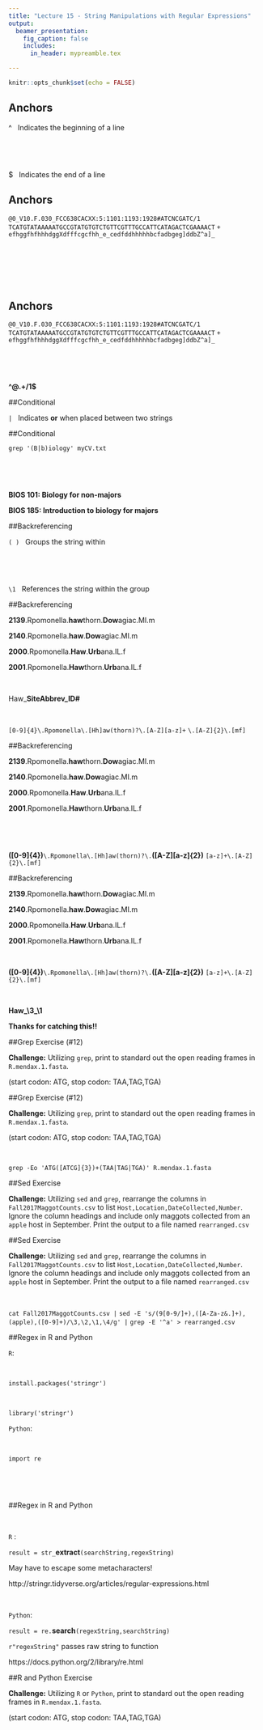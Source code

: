 ```yaml
---
title: "Lecture 15 - String Manipulations with Regular Expressions"
output: 
  beamer_presentation:
    fig_caption: false
    includes:
      in_header: mypreamble.tex

---
```


```r
knitr::opts_chunk$set(echo = FALSE)
```

## Anchors

^ &nbsp; Indicates the beginning of a line

&nbsp;

&nbsp;

$ &nbsp; Indicates the end of a line

## Anchors

`@0_V10.F.030_FCC638CACXX:5:1101:1193:1928#ATCNCGATC/1`
`TCATGTATAAAAATGCCGTATGTGTCTGTTCGTTTGCCATTCATAGACTCGAAAACT`
`+`
`efhggfhfhhhdggXdfffcgcfhh_e_cedfddhhhhhbcfadbgeg]ddbZ^a]_`

&nbsp;

&nbsp;
 
&nbsp;


## Anchors

`@0_V10.F.030_FCC638CACXX:5:1101:1193:1928#ATCNCGATC/1`
`TCATGTATAAAAATGCCGTATGTGTCTGTTCGTTTGCCATTCATAGACTCGAAAACT`
`+`
`efhggfhfhhhdggXdfffcgcfhh_e_cedfddhhhhhbcfadbgeg]ddbZ^a]_`

&nbsp;

&nbsp;

**^\@.+/1$**

##Conditional

`|` &nbsp; Indicates **or** when placed between two strings


##Conditional

`grep '(B|b)iology' myCV.txt`

&nbsp;

&nbsp;

**BIOS 101: Biology for non-majors**

**BIOS 185: Introduction to biology for majors**


##Backreferencing

`( )` &nbsp; Groups the string within

&nbsp;

&nbsp;

`\1` &nbsp; References the string within the group


##Backreferencing

**2139**.Rpomonella.**haw**thorn.**Dow**agiac.MI.m

**2140**.Rpomonella.**haw**.**Dow**agiac.MI.m

**2000**.Rpomonella.**Haw**.**Urb**ana.IL.f

**2001**.Rpomonella.**Haw**thorn.**Urb**ana.IL.f

&nbsp;

Haw_**SiteAbbrev_ID#**

&nbsp;

`[0-9]{4}\.Rpomonella\.[Hh]aw(thorn)?\.[A-Z][a-z]+`
`\.[A-Z]{2}\.[mf]`


##Backreferencing

**2139**.Rpomonella.**haw**thorn.**Dow**agiac.MI.m

**2140**.Rpomonella.**haw**.**Dow**agiac.MI.m

**2000**.Rpomonella.**Haw**.**Urb**ana.IL.f

**2001**.Rpomonella.**Haw**thorn.**Urb**ana.IL.f

&nbsp;

&nbsp;

**([0-9]{4})**`\.Rpomonella\.[Hh]aw(thorn)?\.`**([A-Z][a-z]{2})**
`[a-z]+\.[A-Z]{2}\.[mf]`


##Backreferencing

**2139**.Rpomonella.**haw**thorn.**Dow**agiac.MI.m

**2140**.Rpomonella.**haw**.**Dow**agiac.MI.m

**2000**.Rpomonella.**Haw**.**Urb**ana.IL.f

**2001**.Rpomonella.**Haw**thorn.**Urb**ana.IL.f

&nbsp;

**([0-9]{4})**`\.Rpomonella\.[Hh]aw(thorn)?\.`**([A-Z][a-z]{2})**
`[a-z]+\.[A-Z]{2}\.[mf]`

&nbsp;

**Haw_\\3_\\1**

**Thanks for catching this!!**


##Grep Exercise (#12)

**Challenge:** Utilizing `grep`, print to standard out the open reading frames in `R.mendax.1.fasta`. 

(start codon: ATG, stop codon: TAA,TAG,TGA)


##Grep Exercise (#12)

**Challenge:** Utilizing `grep`, print to standard out the open reading frames in `R.mendax.1.fasta`. 

(start codon: ATG, stop codon: TAA,TAG,TGA)

&nbsp;

`grep -Eo 'ATG([ATCG]{3})+(TAA|TAG|TGA)' R.mendax.1.fasta`


##Sed Exercise

**Challenge:** Utilizing `sed` and `grep`, rearrange the columns in `Fall2017MaggotCounts.csv` to list `Host,Location,DateCollected,Number`. Ignore the column headings and include only maggots collected from an `apple` host in September. Print the output to a file named `rearranged.csv`


##Sed Exercise

**Challenge:** Utilizing `sed` and `grep`, rearrange the columns in `Fall2017MaggotCounts.csv` to list `Host,Location,DateCollected,Number`. Ignore the column headings and include only maggots collected from an `apple` host in September. Print the output to a file named `rearranged.csv`

&nbsp;

`cat Fall2017MaggotCounts.csv |` 
`sed -E 's/(9[0-9/]+),([A-Za-z&.]+),`
`(apple),([0-9]+)/\3,\2,\1,\4/g' |` 
`grep -E '^a' > rearranged.csv`

##Regex in R and Python

\begincols
  \begincol{.48\textwidth}
  
  `R`:
  
  &nbsp;
  
  `install.packages('stringr')`
  
  &nbsp;
  
  `library('stringr')`
  
  \endcol
  \begincol{.48\textwidth}
  
  `Python`:
  
  &nbsp;
  
  `import re`
  
  &nbsp;
  
  &nbsp;
  
  \endcol
\endcols

##Regex in R and Python

&nbsp;

`R` :
  
`result = str_`**extract**`(searchString,regexString)`

May have to escape some metacharacters!

http://stringr.tidyverse.org/articles/regular-expressions.html

&nbsp;
  
`Python`:
  
`result = re.`**search**`(regexString,searchString)`

`r"regexString"` passes raw string to function 

https://docs.python.org/2/library/re.html


##R and Python Exercise

**Challenge:** Utilizing `R` or `Python`, print to standard out the open reading frames in `R.mendax.1.fasta`. 

(start codon: ATG, stop codon: TAA,TAG,TGA)
